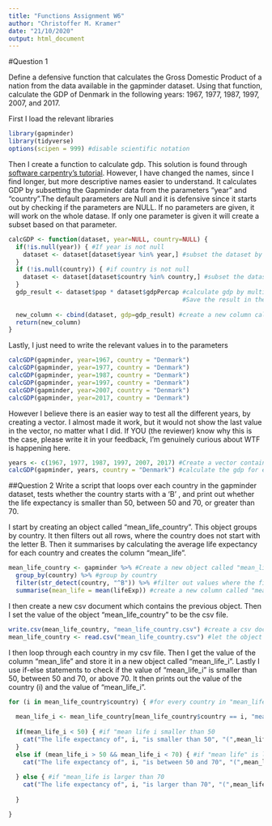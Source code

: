 ```yaml
---
title: "Functions Assignment W6"
author: "Christoffer M. Kramer"
date: "21/10/2020"
output: html_document
---
```


#Question 1

Define a defensive function that calculates the Gross Domestic Product of a nation from the data available in the gapminder dataset. Using that function, calculate the GDP of Denmark in the following years: 1967, 1977, 1987, 1997, 2007, and 2017.

First I load the relevant libraries
```r
library(gapminder)
library(tidyverse)
options(scipen = 999) #disable scientific notation

```

Then I create a function to calculate gdp. This  solution is found through [software carpentry's tutorial](http://swcarpentry.github.io/r-novice-gapminder/10-functions/index.html). However, I have changed the names, since I find longer, but more descriptive names easier to understand.
It calculates GDP by subsetting the Gapminder data from the parameters "year" and "country".The default parameters are Null and it is defensive since it starts out by checking if the parameters are NULL. If no parameters are given, it will work on the whole datase. If only one parameter is given it will create a subset based on that parameter.

```r
calcGDP <- function(dataset, year=NULL, country=NULL) {
  if(!is.null(year)) { #If year is not null
    dataset <- dataset[dataset$year %in% year,] #subset the dataset by year
  }
  if (!is.null(country)) { #if country is not null
    dataset <- dataset[dataset$country %in% country,] #subset the dataset by country
  }
  gdp_result <- dataset$pop * dataset$gdpPercap #calculate gdp by multiplying GDP per capita with the total population.
                                                #Save the result in the object "gpd_result"
  
  new_column <- cbind(dataset, gdp=gdp_result) #create a new column called GDP which contains the object "gdp_result" 
  return(new_column)
}
```

Lastly, I just need to write the relevant values in to the parameters
```r
calcGDP(gapminder, year=1967, country = "Denmark")
calcGDP(gapminder, year=1977, country = "Denmark")
calcGDP(gapminder, year=1987, country = "Denmark")
calcGDP(gapminder, year=1997, country = "Denmark")
calcGDP(gapminder, year=2007, country = "Denmark")
calcGDP(gapminder, year=2017, country = "Denmark")
```
However I believe there is an easier way to test all the different years, by creating a vector. I almost made it work, but it would not show the last value in the vector, no matter what I did. If YOU (the reviewer) know why this is the case, please write it in your feedback, I'm genuinely curious about WTF is happening here. 
```r
years <- c(1967, 1977, 1987, 1997, 2007, 2017) #Create a vector containing all the years
calcGDP(gapminder, years, country = "Denmark") #calculate the gdp for each year in the vector
```
##Question 2
Write a script that loops over each country in the gapminder dataset, tests whether the country starts with a ‘B’ , and print out whether the life expectancy is smaller than 50, between 50 and 70, or greater than 70.

I start by creating an object called "mean_life_country". This object groups by country. It then filters out all rows, where the country does not start with the letter B. Then it summarises by calculating the average life expectancy for each country and creates the column "mean_life".
```r
mean_life_country <- gapminder %>% #Create a new object called "mean_life_country"
  group_by(country) %>% #group by country
  filter(str_detect(country, "^B")) %>% #filter out values where the first letter of the column "country" is not B
  summarise(mean_life = mean(lifeExp)) #create a new column called "mean_life"
```


I then create a new csv document which contains the previous object. Then I set the value of the object "mean_life_country" to be the csv file.

```r
write.csv(mean_life_country, "mean_life_country.csv") #create a csv document called "mean_life_country.csv
mean_life_country <- read.csv("mean_life_country.csv") #let the object "mean_life_country" contain the csv file
```

I then loop through each country in my csv file. Then I get the value of the column "mean_life" and store it in a new object called "mean_life_i". 
Lastly I use if-else statements to check if the value of "mean_life_i" is smaller than 50, between 50 and 70, or above 70. It then prints out the value of the country (i) and the value of "mean_life_i". 

```r

for (i in mean_life_country$country) { #for every country in "mean_life_country"
  
  mean_life_i <- mean_life_country[mean_life_country$country == i, "mean_life"] #create an object called "mean_life, which is a subvector of "mean_life_country" 
  
  if(mean_life_i < 50) { #if "mean life i smaller than 50
    cat("The life expectancy of", i, "is smaller than 50", "(",mean_life_i,")\n") #print this out
  }
  else if (mean_life_i > 50 && mean_life_i < 70) { #if "mean life" is larger than 50 and smaller than 70
    cat("The life expectancy of", i, "is between 50 and 70", "(",mean_life_i,")\n") #print this out
    
  } else { #if "mean_life is larger than 70
    cat("The life expectancy of", i, "is larger than 70", "(",mean_life_i,")\n") #print this out
    
  }

}

```

